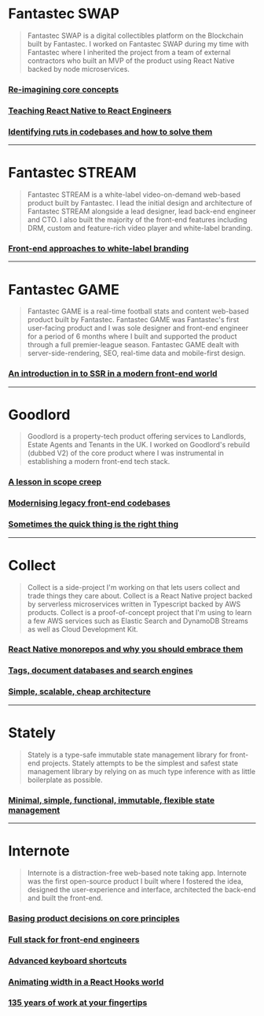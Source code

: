 # Fantastec SWAP

> Fantastec SWAP is a digital collectibles platform on the Blockchain built by Fantastec. I worked on Fantastec SWAP during my time with Fantastec where I inherited the project from a team of external contractors who built an MVP of the product using React Native backed by node microservices.

### [Re-imagining core concepts](/blog/re-imagining-core-concepts)

### [Teaching React Native to React Engineers](/blog/teaching-react-native-to-react-engineers)

### [Identifying ruts in codebases and how to solve them](/blog/identifying-ruts-in-codebases-and-how-to-solve-them)

---

# Fantastec STREAM

> Fantastec STREAM is a white-label video-on-demand web-based product built by Fantastec. I lead the initial design and architecture of Fantastec STREAM alongside a lead designer, lead back-end engineer and CTO. I also built the majority of the front-end features including DRM, custom and feature-rich video player and white-label branding.

### [Front-end approaches to white-label branding](/blog/front-end-approaches-to-white-label-branding)

---

# Fantastec GAME

> Fantastec GAME is a real-time football stats and content web-based product built by Fantastec. Fantastec GAME was Fantastec's first user-facing product and I was sole designer and front-end engineer for a period of 6 months where I built and supported the product through a full premier-league season. Fantastec GAME dealt with server-side-rendering, SEO, real-time data and mobile-first design.

### [An introduction in to SSR in a modern front-end world](/blog/an-introduction-in-to-ssr-in-a-modern-front-end-world)

---

# Goodlord

> Goodlord is a property-tech product offering services to Landlords, Estate Agents and Tenants in the UK. I worked on Goodlord's rebuild (dubbed V2) of the core product where I was instrumental in establishing a modern front-end tech stack.

### [A lesson in scope creep](/blog/a-lesson-in-scope-creep)

### [Modernising legacy front-end codebases](/blog/modernising-legacy-front-end-codebases)

### [Sometimes the quick thing is the right thing](/blog/sometimes-the-quick-thing-is-the-right-thing)

---

# Collect

> Collect is a side-project I'm working on that lets users collect and trade things they care about. Collect is a React Native project backed by serverless microservices written in Typescript backed by AWS products. Collect is a proof-of-concept project that I'm using to learn a few AWS services such as Elastic Search and DynamoDB Streams as well as Cloud Development Kit.

### [React Native monorepos and why you should embrace them](/blog/react-native-monorepos-and-why-you-should-embrace-them)

### [Tags, document databases and search engines](/blog/tags-document-databases-and-search-engines)

### [Simple, scalable, cheap architecture](/blog/simple-scalable-cheap-architecture)

---

# Stately

> Stately is a type-safe immutable state management library for front-end projects. Stately attempts to be the simplest and safest state management library by relying on as much type inference with as little boilerplate as possible.

### [Minimal, simple, functional, immutable, flexible state management](/blog/simple-state-management)

---

# Internote

> Internote is a distraction-free web-based note taking app. Internote was the first open-source product I built where I fostered the idea, designed the user-experience and interface, architected the back-end and built the front-end.

### [Basing product decisions on core principles](/blog/basing-product-decisions-on-core-principles)

### [Full stack for front-end engineers](/blog/full-stack-for-front-end)

### [Advanced keyboard shortcuts](/blog/advanced-keyboard-shortcuts)

### [Animating width in a React Hooks world](/blog/animating-width-in-a-react-hooks-world)

### [135 years of work at your fingertips](/blog/135-years-of-work-at-your-fingertips)
